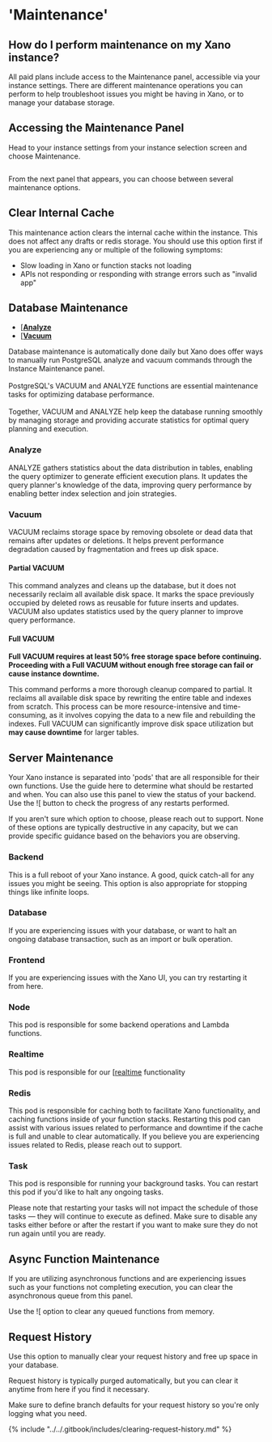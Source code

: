 # 'Maintenance'

## How do I perform maintenance on my Xano instance?

All paid plans include access to the Maintenance panel, accessible via your instance settings. There are different maintenance operations you can perform to help troubleshoot issues you might be having in Xano, or to manage your database storage.

## Accessing the Maintenance Panel

Head to your instance settings from your instance selection screen and choose Maintenance.

<figure><img src="../..//assets/CleanShot 2023-05-22 at 11.50.15.png" alt="" /><figcaption></figcaption></figure>

From the next panel that appears, you can choose between several maintenance options.

## **Clear Internal Cache**

This maintenance action clears the internal cache within the instance. This does not affect any drafts or redis storage. You should use this option first if you are experiencing any or multiple of the following symptoms:

* Slow loading in Xano or function stacks not loading
* APIs not responding or responding with strange errors such as "invalid app"

## **Database Maintenance**

* [[**Analyze**](maintenance.md#analyze)
* [[**Vacuum**](maintenance.md#vacuum)

Database maintenance is automatically done daily but Xano does offer ways to manually run PostgreSQL analyze and vacuum commands through the Instance Maintenance panel.\
\
PostgreSQL's VACUUM and ANALYZE functions are essential maintenance tasks for optimizing database performance. \
\
Together, VACUUM and ANALYZE help keep the database running smoothly by managing storage and providing accurate statistics for optimal query planning and execution.

### Analyze

ANALYZE gathers statistics about the data distribution in tables, enabling the query optimizer to generate efficient execution plans. It updates the query planner's knowledge of the data, improving query performance by enabling better index selection and join strategies.

### Vacuum

VACUUM reclaims storage space by removing obsolete or dead data that remains after updates or deletions. It helps prevent performance degradation caused by fragmentation and frees up disk space.

#### Partial VACUUM

This command analyzes and cleans up the database, but it does not necessarily reclaim all available disk space. It marks the space previously occupied by deleted rows as reusable for future inserts and updates. VACUUM also updates statistics used by the query planner to improve query performance.

#### Full VACUUM

<Warning>

**Full VACUUM requires at least 50% free storage space before continuing. Proceeding with a Full VACUUM without enough free storage can fail or cause instance downtime.**

</Warning>

This command performs a more thorough cleanup compared to partial. It reclaims all available disk space by rewriting the entire table and indexes from scratch. This process can be more resource-intensive and time-consuming, as it involves copying the data to a new file and rebuilding the indexes. Full VACUUM can significantly improve disk space utilization but **may cause downtime** for larger tables.

## Server Maintenance

Your Xano instance is separated into 'pods' that are all responsible for their own functions. Use the guide here to determine what should be restarted and when. You can also use this panel to view the status of your backend. Use the ![[](<../../.gitbook/assets/CleanShot 2025-03-03 at 18.42.15.png>) button to check the progress of any restarts performed.

<Info>

If you aren't sure which option to choose, please reach out to support. None of these options are typically destructive in any capacity, but we can provide specific guidance based on the behaviors you are observing.

</Info>

### Backend

This is a full reboot of your Xano instance. A good, quick catch-all for any issues you might be seeing. This option is also appropriate for stopping things like infinite loops.

### Database

If you are experiencing issues with your database, or want to halt an ongoing database transaction, such as an import or bulk operation.

### Frontend

If you are experiencing issues with the Xano UI, you can try restarting it from here.

### Node

This pod is responsible for some backend operations and Lambda functions.

### Realtime

This pod is responsible for our [[realtime](broken-reference) functionality

### Redis

This pod is responsible for caching both to facilitate Xano functionality, and caching functions inside of your function stacks. Restarting this pod can assist with various issues related to performance and downtime if the cache is full and unable to clear automatically. If you believe you are experiencing issues related to Redis, please reach out to support.

### Task

This pod is responsible for running your background tasks. You can restart this pod if you'd like to halt any ongoing tasks.

<Warning>

Please note that restarting your tasks will not impact the schedule of those tasks — they will continue to execute as defined. Make sure to disable any tasks either before or after the restart if you want to make sure they do not run again until you are ready.

</Warning>

## Async Function Maintenance

If you are utilizing asynchronous functions and are experiencing issues such as your functions not completing execution, you can clear the asynchronous queue from this panel.

Use the ![[](<../../.gitbook/assets/CleanShot 2025-03-03 at 18.44.19.png>) option to clear any queued functions from memory.

## Request History

Use this option to manually clear your request history and free up space in your database.

<Info>

Request history is typically purged automatically, but you can clear it anytime from here if you find it necessary.

Make sure to define branch defaults for your request history so you're only logging what you need.

</Info>

{% include "../../.gitbook/includes/clearing-request-history.md" %}














